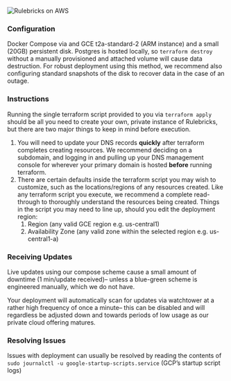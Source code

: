 ![Rulebricks on AWS](https://d1zic6dm9txw4h.cloudfront.net/rulebricks-docs-assets/static/images/private-deployment/rb-gcp.png)

### **Configuration**

Docker Compose via and GCE t2a-standard-2 (ARM instance) and a small (20GB) persistent disk. Postgres is hosted locally, so `terraform destroy` without a manually provisioned and attached volume will cause data destruction. For robust deployment using this method, we recommend also configuring standard snapshots of the disk to recover data in the case of an outage.

### **Instructions**

Running the single terraform script provided to you via `terraform apply` should be all you need to create your own, private instance of Rulebricks, but there are two major things to keep in mind before execution.

1. You will need to update your DNS records **quickly** after terraform completes creating resources. We recommend deciding on a subdomain, and logging in and pulling up your DNS management console for wherever your primary domain is hosted **before** running terraform.
2. There are certain defaults inside the terraform script you may wish to customize, such as the locations/regions of any resources created. Like any terraform script you execute, we recommend a complete read-through to thoroughly understand the resources being created. Things in the script you may need to line up, should you edit the deployment region:
   1. Region (any valid GCE region e.g. us-central1)
   2. Availability Zone (any valid zone within the selected region e.g. us-central1-a)

### **Receiving Updates**

Live updates using our compose scheme cause a small amount of downtime (1 min/update received)– unless a blue-green scheme is engineered manually, which we do not have.

Your deployment will automatically scan for updates via watchtower at a rather high frequency of once a minute– this can be disabled and will regardless be adjusted down and towards periods of low usage as our private cloud offering matures.

### **Resolving Issues**

Issues with deployment can usually be resolved by reading the contents of `sudo journalctl -u google-startup-scripts.service` (GCP’s startup script logs)
